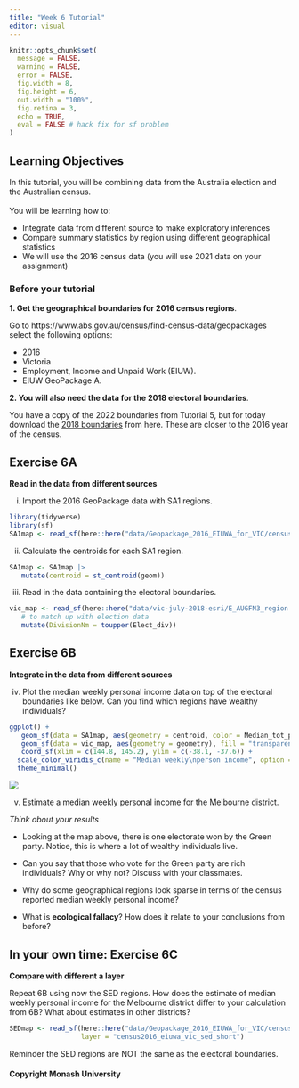 ```yaml
---
title: "Week 6 Tutorial"
editor: visual
---
```


```r
knitr::opts_chunk$set(
  message = FALSE,
  warning = FALSE, 
  error = FALSE,
  fig.width = 8,
  fig.height = 6,
  out.width = "100%",
  fig.retina = 3,
  echo = TRUE,
  eval = FALSE # hack fix for sf problem
)
```

## Learning Objectives

In this tutorial, you will be combining data from the Australia election and the Australian census.\
\
You will be learning how to:

-   Integrate data from different source to make exploratory inferences
-   Compare summary statistics by region using different geographical statistics
-   We will use the 2016 census data (you will use 2021 data on your assignment)

### Before your tutorial

**1. Get the geographical boundaries for 2016 census regions**.

Go to https://www.abs.gov.au/census/find-census-data/geopackages select the following options:

-   2016\
-   Victoria\
-   Employment, Income and Unpaid Work (EIUW).\
-   EIUW GeoPackage A.

**2. You will also need the data for the 2018 electoral boundaries**.

You have a copy of the 2022 boundaries from Tutorial 5, but for today download the [2018 boundaries](https://www.aec.gov.au/electorates/gis/gis_datadownload.htm) from here. These are closer to the 2016 year of the census.

## Exercise 6A

**Read in the data from different sources**

i.  Import the 2016 GeoPackage data with SA1 regions.

```r
library(tidyverse)
library(sf)
SA1map <- read_sf(here::here("data/Geopackage_2016_EIUWA_for_VIC/census2016_eiuwa_vic_short.gpkg"), layer = "census2016_eiuwa_vic_sa1_short")
```

ii. Calculate the centroids for each SA1 region.

```r
SA1map <- SA1map |>
   mutate(centroid = st_centroid(geom))
```

iii. Read in the data containing the electoral boundaries.

```r
vic_map <- read_sf(here::here("data/vic-july-2018-esri/E_AUGFN3_region.shp")) |> 
   # to match up with election data
   mutate(DivisionNm = toupper(Elect_div))
```

## Exercise 6B

**Integrate in the data from different sources**

iv. Plot the median weekly personal income data on top of the electoral boundaries like below. Can you find which regions have wealthy individuals?

```r
ggplot() +
   geom_sf(data = SA1map, aes(geometry = centroid, color = Median_tot_prsnl_inc_weekly), shape = 3) + 
   geom_sf(data = vic_map, aes(geometry = geometry), fill = "transparent", size = 1.3, color = "gray") +
   coord_sf(xlim = c(144.8, 145.2), ylim = c(-38.1, -37.6)) +
  scale_color_viridis_c(name = "Median weekly\nperson income", option = "magma") +
  theme_minimal()
```

![](../images/lecture-06/tute-06-fig.jpeg){fig-align="center"}

v.  Estimate a median weekly personal income for the Melbourne district.

*Think about your results*

-   Looking at the map above, there is one electorate won by the Green party. Notice, this is where a lot of wealthy individuals live.

-   Can you say that those who vote for the Green party are rich individuals? Why or why not? Discuss with your classmates.

-   Why do some geographical regions look sparse in terms of the census reported median weekly personal income?

-   What is **ecological fallacy**? How does it relate to your conclusions from before?

## In your own time: Exercise 6C

**Compare with different a layer**

Repeat 6B using now the SED regions. How does the estimate of median weekly personal income for the Melbourne district differ to your calculation from 6B? What about estimates in other districts?

```r
SEDmap <- read_sf(here::here("data/Geopackage_2016_EIUWA_for_VIC/census2016_eiuwa_vic_short.gpkg"), 
                  layer = "census2016_eiuwa_vic_sed_short")
```

Reminder the SED regions are NOT the same as the electoral boundaries.

#### Copyright Monash University
